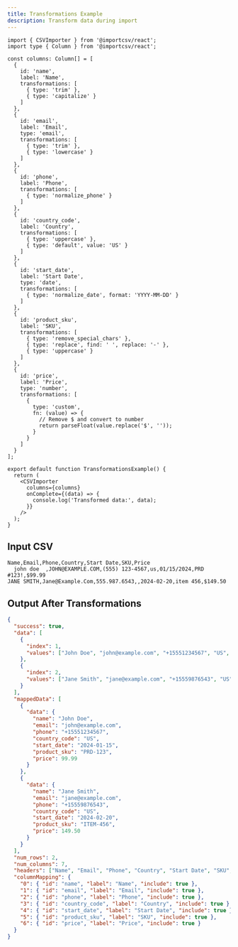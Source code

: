 ```yaml
---
title: Transformations Example
description: Transform data during import
---
```


```tsx
import { CSVImporter } from '@importcsv/react';
import type { Column } from '@importcsv/react';

const columns: Column[] = [
  {
    id: 'name',
    label: 'Name',
    transformations: [
      { type: 'trim' },
      { type: 'capitalize' }
    ]
  },
  {
    id: 'email',
    label: 'Email',
    type: 'email',
    transformations: [
      { type: 'trim' },
      { type: 'lowercase' }
    ]
  },
  {
    id: 'phone',
    label: 'Phone',
    transformations: [
      { type: 'normalize_phone' }
    ]
  },
  {
    id: 'country_code',
    label: 'Country',
    transformations: [
      { type: 'uppercase' },
      { type: 'default', value: 'US' }
    ]
  },
  {
    id: 'start_date',
    label: 'Start Date',
    type: 'date',
    transformations: [
      { type: 'normalize_date', format: 'YYYY-MM-DD' }
    ]
  },
  {
    id: 'product_sku',
    label: 'SKU',
    transformations: [
      { type: 'remove_special_chars' },
      { type: 'replace', find: ' ', replace: '-' },
      { type: 'uppercase' }
    ]
  },
  {
    id: 'price',
    label: 'Price',
    type: 'number',
    transformations: [
      { 
        type: 'custom', 
        fn: (value) => {
          // Remove $ and convert to number
          return parseFloat(value.replace('$', ''));
        }
      }
    ]
  }
];

export default function TransformationsExample() {
  return (
    <CSVImporter
      columns={columns}
      onComplete={(data) => {
        console.log('Transformed data:', data);
      }}
    />
  );
}
```

## Input CSV

```csv
Name,Email,Phone,Country,Start Date,SKU,Price
  john doe  ,JOHN@EXAMPLE.COM,(555) 123-4567,us,01/15/2024,PRD #123!,$99.99
JANE SMITH,Jane@Example.Com,555.987.6543,,2024-02-20,item 456,$149.50
```

## Output After Transformations

```json
{
  "success": true,
  "data": [
    {
      "index": 1,
      "values": ["John Doe", "john@example.com", "+15551234567", "US", "2024-01-15", "PRD-123", "99.99"]
    },
    {
      "index": 2,
      "values": ["Jane Smith", "jane@example.com", "+15559876543", "US", "2024-02-20", "ITEM-456", "149.50"]
    }
  ],
  "mappedData": [
    {
      "data": {
        "name": "John Doe",
        "email": "john@example.com",
        "phone": "+15551234567",
        "country_code": "US",
        "start_date": "2024-01-15",
        "product_sku": "PRD-123",
        "price": 99.99
      }
    },
    {
      "data": {
        "name": "Jane Smith",
        "email": "jane@example.com",
        "phone": "+15559876543",
        "country_code": "US",
        "start_date": "2024-02-20",
        "product_sku": "ITEM-456",
        "price": 149.50
      }
    }
  ],
  "num_rows": 2,
  "num_columns": 7,
  "headers": ["Name", "Email", "Phone", "Country", "Start Date", "SKU", "Price"],
  "columnMapping": {
    "0": { "id": "name", "label": "Name", "include": true },
    "1": { "id": "email", "label": "Email", "include": true },
    "2": { "id": "phone", "label": "Phone", "include": true },
    "3": { "id": "country_code", "label": "Country", "include": true },
    "4": { "id": "start_date", "label": "Start Date", "include": true },
    "5": { "id": "product_sku", "label": "SKU", "include": true },
    "6": { "id": "price", "label": "Price", "include": true }
  }
}
```